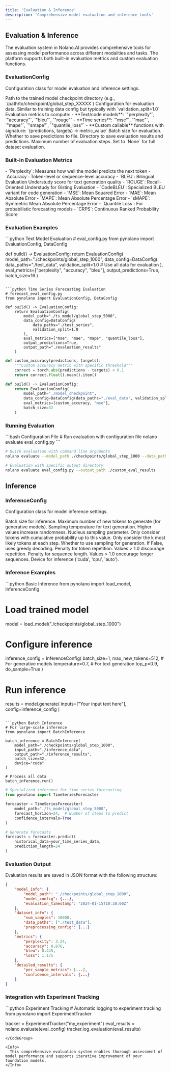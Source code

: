 ```yaml
---
title: 'Evaluation & Inference'
description: 'Comprehensive model evaluation and inference tools'
---
```


## Evaluation & Inference

The evaluation system in Nolano.AI provides comprehensive tools for assessing model performance across different modalities and tasks. The platform supports both built-in evaluation metrics and custom evaluation functions.

### EvaluationConfig

Configuration class for model evaluation and inference settings.

<ParamField path="model_path" type="str" required>
  Path to the trained model checkpoint directory (e.g., `/path/to/checkpoint/global_step_XXXXX`)
</ParamField>

<ParamField path="data_config" type="DataConfig" required>
  Configuration for evaluation data. Similar to training data config but typically with `validation_split=1.0`
</ParamField>

<ParamField path="eval_metrics" type="str, List[str], or callable" default="Auto-selected based on training objective">
  Evaluation metrics to compute:
  - **Text/code models**: `"perplexity"`, `"accuracy"`, `"bleu"`, `"rouge"`
  - **Time series**: `"mse"`, `"mae"`, `"mape"`, `"smape"`, `"quantile_loss"`
  - **Custom callable** functions with signature: `(predictions, targets) → metric_value`
</ParamField>

<ParamField path="batch_size" type="int" default="32">
  Batch size for evaluation.
</ParamField>

<ParamField path="output_predictions" type="bool" default="False">
  Whether to save predictions to file.
</ParamField>

<ParamField path="output_path" type="str or None" default="model_path + '/evaluation'">
  Directory to save evaluation results and predictions.
</ParamField>

<ParamField path="eval_steps" type="int or None" default="None">
  Maximum number of evaluation steps. Set to `None` for full dataset evaluation.
</ParamField>

### Built-in Evaluation Metrics

<Tabs>
  <Tab title="Text/Code Modality">
    - `Perplexity`: Measures how well the model predicts the next token  
    - `Accuracy`: Token-level or sequence-level accuracy  
    - `BLEU`: Bilingual Evaluation Understudy score for text generation quality  
    - `ROUGE`: Recall-Oriented Understudy for Gisting Evaluation  
    - `CodeBLEU`: Specialized BLEU variant for code generation
  </Tab>
  
  <Tab title="Time Series Modality">
    - `MSE`: Mean Squared Error  
    - `MAE`: Mean Absolute Error  
    - `MAPE`: Mean Absolute Percentage Error  
    - `sMAPE`: Symmetric Mean Absolute Percentage Error  
    - `Quantile Loss`: For probabilistic forecasting models  
    - `CRPS`: Continuous Ranked Probability Score
  </Tab>
</Tabs>

### Evaluation Examples

<CodeGroup>
```python Text Model Evaluation
# eval_config.py
from pynolano import EvaluationConfig, DataConfig

def build() -> EvaluationConfig:
    return EvaluationConfig(
        model_path="./checkpoints/global_step_1000",
        data_config=DataConfig(
            data_paths="./test_data",
            validation_split=1.0  # Use all data for evaluation
        ),
        eval_metrics=["perplexity", "accuracy", "bleu"],
        output_predictions=True,
        batch_size=16
    )
```

```python Time Series Forecasting Evaluation
# forecast_eval_config.py
from pynolano import EvaluationConfig, DataConfig

def build() -> EvaluationConfig:
    return EvaluationConfig(
        model_path="./ts_model/global_step_5000",
        data_config=DataConfig(
            data_paths="./test_series",
            validation_split=1.0
        ),
        eval_metrics=["mse", "mae", "mape", "quantile_loss"],
        output_predictions=True,
        output_path="./evaluation_results"
    )
```

```python Custom Evaluation Metrics
def custom_accuracy(predictions, targets):
    """Custom accuracy metric with specific threshold"""
    correct = torch.abs(predictions - targets) < 0.1
    return correct.float().mean().item()

def build() -> EvaluationConfig:
    return EvaluationConfig(
        model_path="./model_checkpoint",
        data_config=DataConfig(data_paths="./eval_data", validation_split=1.0),
        eval_metrics=[custom_accuracy, "mse"],
        batch_size=32
    )
```
</CodeGroup>

### Running Evaluation

<CodeGroup>
```bash Configuration File
# Run evaluation with configuration file
nolano evaluate eval_config.py
```

```bash Command Line
# Quick evaluation with command line arguments
nolano evaluate --model_path ./checkpoints/global_step_1000 --data_path ./test_data --metrics perplexity accuracy
```

```bash Custom Output
# Evaluation with specific output directory
nolano evaluate eval_config.py --output_path ./custom_eval_results
```
</CodeGroup>

## Inference

### InferenceConfig

Configuration class for model inference settings.

<ParamField path="batch_size" type="int" default="1">
  Batch size for inference.
</ParamField>

<ParamField path="max_new_tokens" type="int" default="512">
  Maximum number of new tokens to generate (for generative models).
</ParamField>

<ParamField path="temperature" type="float" default="1.0">
  Sampling temperature for text generation. Higher values increase randomness.
</ParamField>

<ParamField path="top_p" type="float" default="1.0">
  Nucleus sampling parameter. Only consider tokens with cumulative probability up to this value.
</ParamField>

<ParamField path="top_k" type="int or None" default="None">
  Only consider the k most likely tokens at each step.
</ParamField>

<ParamField path="do_sample" type="bool" default="True">
  Whether to use sampling for generation. If False, uses greedy decoding.
</ParamField>

<ParamField path="repetition_penalty" type="float" default="1.0">
  Penalty for token repetition. Values > 1.0 discourage repetition.
</ParamField>

<ParamField path="length_penalty" type="float" default="1.0">
  Penalty for sequence length. Values > 1.0 encourage longer sequences.
</ParamField>

<ParamField path="device" type="str" default="auto">
  Device for inference ('cuda', 'cpu', 'auto').
</ParamField>

### Inference Examples

<CodeGroup>
```python Basic Inference
from pynolano import load_model, InferenceConfig

# Load trained model
model = load_model("./checkpoints/global_step_1000")

# Configure inference
inference_config = InferenceConfig(
    batch_size=1,
    max_new_tokens=512,  # For generative models
    temperature=0.7,     # For text generation
    top_p=0.9,
    do_sample=True
)

# Run inference
results = model.generate(
    inputs=["Your input text here"],
    config=inference_config
)
```

```python Batch Inference
# For large-scale inference
from pynolano import BatchInference

batch_inference = BatchInference(
    model_path="./checkpoints/global_step_1000",
    input_path="./inference_data",
    output_path="./inference_results",
    batch_size=32,
    device="cuda"
)

# Process all data
batch_inference.run()
```

```python Time Series Forecasting
# Specialized inference for time series forecasting
from pynolano import TimeSeriesForecaster

forecaster = TimeSeriesForecaster(
    model_path="./ts_model/global_step_5000",
    forecast_horizon=24,  # Number of steps to predict
    confidence_intervals=True
)

# Generate forecasts
forecasts = forecaster.predict(
    historical_data=your_time_series_data,
    prediction_length=24
)
```
</CodeGroup>

### Evaluation Output

Evaluation results are saved in JSON format with the following structure:

```json
{
    "model_info": {
        "model_path": "./checkpoints/global_step_1000",
        "model_config": {...},
        "evaluation_timestamp": "2024-01-15T10:30:00Z"
    },
    "dataset_info": {
        "num_samples": 10000,
        "data_paths": ["./test_data"],
        "preprocessing_config": {...}
    },
    "metrics": {
        "perplexity": 3.24,
        "accuracy": 0.876,
        "bleu": 0.445,
        "loss": 1.175
    },
    "detailed_results": {
        "per_sample_metrics": [...],
        "confidence_intervals": {...}
    }
}
```

### Integration with Experiment Tracking

<CodeGroup>
```python Experiment Tracking
# Automatic logging to experiment tracking
from pynolano import ExperimentTracker

tracker = ExperimentTracker("my_experiment")
eval_results = nolano.evaluate(eval_config)
tracker.log_evaluation(eval_results)
```
</CodeGroup>

<Info>
  This comprehensive evaluation system enables thorough assessment of model performance and supports iterative improvement of your foundation models.
</Info>
